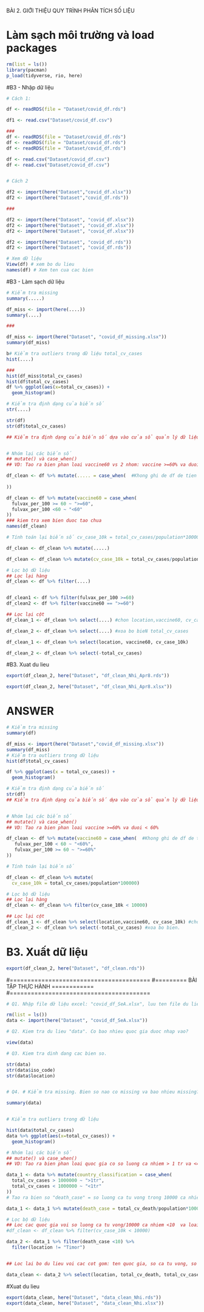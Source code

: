 

BÀI 2. GIỚI THIỆU QUY TRÌNH PHÂN TÍCH SỐ LIỆU

# Làm sạch môi trường và load packages
```{r}
rm(list = ls())
library(pacman)
p_load(tidyverse, rio, here)

```


#B3 - Nhập dữ liệu
```{r}

# Cách 1:

df <- readRDS(file = "Dataset/covid_df.rds")

df1 <- read.csv("Dataset/covid_df.csv")

###
df <- readRDS(file = "Dataset/covid_df.rds")
df <- readRDS(file = "Dataset/covid_df.rds")
df <- readRDS(file = "Dataset/covid_df.rds")

df <- read.csv("Dataset/covid_df.csv")
df <- read.csv("Dataset/covid_df.csv")


# Cách 2

df2 <- import(here("Dataset","covid_df.xlsx"))
df2 <- import(here("Dataset","covid_df.rds"))

###

df2 <- import(here("Dataset", "covid_df.xlsx"))
df2 <- import(here("Dataset", "covid_df.xlsx"))
df2 <- import(here("Dataset", "covid_df.xlsx"))

df2 <- import(here("Dataset", "covid_df.rds"))
df2 <- import(here("Dataset", "covid_df.rds"))

# Xem dữ liệu 
View(df) # xem bo du lieu
names(df) # Xem ten cua cac bien

```

#B3 - Làm sạch dữ liệu 

```{r}

# Kiểm tra missing 
summary(.....)

df_miss <- import(here(....))
summary(....)

###

df_miss <- import(here("Dataset", "covid_df_missing.xlsx"))
summary(df_miss)

b# Kiểm tra outliers trong dữ liệu total_cv_cases
hist(....)

### 
hist(df_miss$total_cv_cases)
hist(df$total_cv_cases)
df %>% ggplot(aes(x=total_cv_cases)) +
  geom_histogram()

# Kiểm tra định dạng của biến số
str(....)

str(df)
str(df$total_cv_cases)

## Kiểm tra định dạng của biến số dựa vào cửa sổ quản lý dữ liệu


# Nhóm lại các biến số
## mutate() và case_when()
## VD: Tao ra bien phan loai vaccine60 vs 2 nhom: vaccine >=60% va duoi < 60%

df_clean <- df %>% mutate(..... = case_when(  #Khong ghi de df de tien cho update cau lenh
  
))

df_clean <- df %>% mutate(vaccine60 = case_when(
  fulvax_per_100 >= 60 ~ ">=60",
  fulvax_per_100 <60 ~ "<60"
))
### kiem tra xem bien duoc tao chua
names(df_clean)

# Tính toán lại biến số cv_case_10k = total_cv_cases/population*100000

df_clean <- df_clean %>% mutate(.....)

df_clean <- df_clean %>% mutate(cv_case_10k = total_cv_cases/population*100000)

# Lọc bộ dữ liệu
## Lọc lại hàng  
df_clean <- df %>% filter(....)


df_clean1 <- df %>% filter(fulvax_per_100 >=60)
df_clean2 <- df %>% filter(vaccine60 == ">=60")

## Lọc lại cột 
df_clean_1 <- df_clean %>% select(....) #chon location,vaccine60, cv_case_10k

df_clean_2 <- df_clean %>% select(....) #xoa bo bieN total_cv_cases

df_clean_1 <- df_clean %>% select(location, vaccine60, cv_case_10k)

df_clean_2 <- df_clean %>% select(-total_cv_cases)
```

#B3. Xuat du lieu
```{r}

export(df_clean_2, here("Dataset", "df_clean_Nhi_Apr8.rds"))

export(df_clean_2, here("Dataset", "df_clean_Nhi_Apr8.xlsx"))
```


# ANSWER
```{r}

# Kiểm tra missing 
summary(df)

df_miss <- import(here("Dataset","covid_df_missing.xlsx"))
summary(df_miss)
# Kiểm tra outliers trong dữ liệu
hist(df$total_cv_cases)

df %>% ggplot(aes(x = total_cv_cases)) + 
  geom_histogram()

# Kiểm tra định dạng của biến số
str(df)
## Kiểm tra định dạng của biến số dựa vào cửa sổ quản lý dữ liệu


# Nhóm lại các biến số
## mutate() và case_when()
## VD: Tao ra bien phan loai vaccine >=60% va duoi < 60%

df_clean <- df %>% mutate(vaccine60 = case_when(  #Khong ghi de df de tien cho update cau lenh
   fulvax_per_100 < 60 ~ "<60%",
   fulvax_per_100 >= 60 ~ ">=60%"
))

# Tính toán lại biến số

df_clean <- df_clean %>% mutate(
  cv_case_10k = total_cv_cases/population*100000)

# Lọc bộ dữ liệu
## Lọc lại hàng 
df_clean <- df_clean %>% filter(cv_case_10k < 10000)

## Lọc lại cột 
df_clean_1 <- df_clean %>% select(location,vaccine60, cv_case_10k) #chon 
df_clean_2 <- df_clean %>% select(-total_cv_cases) #xoa bo bien.

```

# B3. Xuất dữ liệu
```{r}
export(df_clean_2, here("Dataset", "df_clean.rds"))
```



#========================================
#========= BÀI TẬP THỰC HÀNH ============
#========================================

```{r}
# Q1. Nhập file dữ liệu excel: "covid_df_SeA.xlsx", luu ten file du lieu la "data"

rm(list = ls())
data <- import(here("Dataset", "covid_df_SeA.xlsx"))

# Q2. Kiem tra du lieu "data". Co bao nhieu quoc gia duoc nhap vao?

view(data)

# Q3. Kiem tra dinh dang cac bien so. 

str(data)
str(data$iso_code)
str(data$location)


# Q4. # Kiểm tra missing. Bien so nao co missing va bao nhieu missing?

summary(data)


# Kiểm tra outliers trong dữ liệu

hist(data$total_cv_cases)
data %>% ggplot(aes(x=total_cv_cases)) +
  geom_histogram()

# Nhóm lại các biến số
## mutate() và case_when()
## VD: Tao ra bien phan loai quoc gia co so luong ca nhiem > 1 tr va <=1 tr

data_1 <- data %>% mutate(country_classification = case_when(
  total_cv_cases > 1000000 ~ ">1tr",
  total_cv_cases < 1000000 ~ "<1tr"
))
# Tao ra bien so "death_case" = so luong ca tu vong trong 10000 ca nhiem 

data_1 <- data_1 %>% mutate(death_case = total_cv_death/population*100000)

# Lọc bộ dữ liệu
## Loc cac quoc gia voi so luong ca tu vong/10000 ca nhiem <10  va loai nuoc Timor ra khoi du lieu
#df_clean <- df_clean %>% filter(cv_case_10k < 10000)

data_2 <- data_1 %>% filter(death_case <10) %>% 
  filter(location != "Timor")


## Loc lai bo du lieu voi cac cot gom: ten quoc gia, so ca tu vong, so ca nhiem, so luong ca tu vong/10000 ca nhiem

data_clean <- data_2 %>% select(location, total_cv_death, total_cv_cases, death_case)
```

#Xuat du lieu

```{r}
export(data_clean, here("Dataset", "data_clean_Nhi.rds"))
export(data_clean, here("Dataset", "data_clean_Nhi.xlsx"))
```


